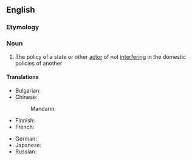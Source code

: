 ==English==

===Etymology===
{{prefix|en|non|interference}}

===Noun===
{{en-noun|-|s}}

# The policy of a state or other [[actor]] of not [[interfere|interfering]] in the domestic policies of another

====Translations====
{{trans-top|policy of not interfering in the domestic policies of another}}
* Bulgarian: {{t+|bg|ненамеса|f}}
* Chinese:
*: Mandarin: {{t+|cmn|不干涉|tr=bùgānshè|sc=Hani}}
* Finnish: {{t|fi|puuttumattomuus}}
* French: {{t|fr|non-ingérence|f}}
{{trans-mid}}
* German: {{t|de|Nichteinmischung|f}}
* Japanese: {{t|ja|不干渉|tr=ふかんしょう, fukanshō|sc=Jpan}}
* Russian: {{t+|ru|невмеша́тельство|n}}
{{trans-bottom}}